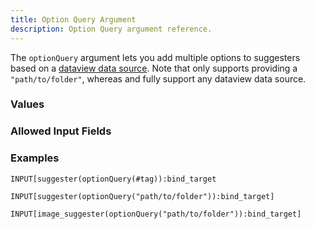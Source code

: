 ```yaml
---
title: Option Query Argument
description: Option Query argument reference.
---
```



<InputFieldArgumentInfo type={InputFieldArgumentType.OPTION_QUERY}></InputFieldArgumentInfo>

The `optionQuery` argument lets you add multiple options to suggesters based on a [dataview data source](https://blacksmithgu.github.io/obsidian-dataview/reference/sources/).
Note that <InputFieldLink type={InputFieldType.IMAGE_SUGGESTER}></InputFieldLink> only supports providing a `"path/to/folder"`, whereas <InputFieldLink type={InputFieldType.SUGGESTER}></InputFieldLink> and <InputFieldLink type={InputFieldType.LIST_SUGGESTER}></InputFieldLink> fully support any dataview data source.

### Values

<InputFieldArgumentValuesInfo type={InputFieldArgumentType.OPTION_QUERY}></InputFieldArgumentValuesInfo>

### Allowed Input Fields

<InputFieldArgumentAllowedInputFields type={InputFieldArgumentType.OPTION_QUERY}></InputFieldArgumentAllowedInputFields>

### Examples

```
INPUT[suggester(optionQuery(#tag)):bind_target
```

```
INPUT[suggester(optionQuery("path/to/folder")):bind_target]
```

```
INPUT[image_suggester(optionQuery("path/to/folder")):bind_target]
```
